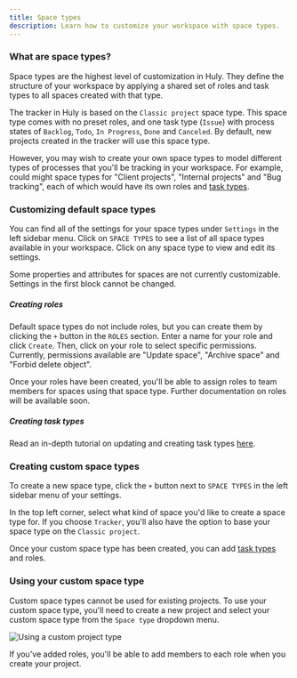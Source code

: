 ```yaml
---
title: Space types
description: Learn how to customize your workspace with space types.
---
```



### What are space types?

Space types are the highest level of customization in Huly. They define the structure of your workspace by applying a shared set of roles and task types to all spaces created with that type.

The tracker in Huly is based on the `Classic project` space type. This space type comes with no preset roles, and one task type (`Issue`) with process states of `Backlog`, `Todo`, `In Progress`, `Done` and `Canceled`. By default, new projects created in the tracker will use this space type.

However, you may wish to create your own space types to model different types of processes that you'll be tracking in your workspace. For example, could might space types for "Client projects", "Internal projects" and "Bug tracking", each of which would have its own roles and [task types](/advanced-settings/task-types).

### Customizing default space types

You can find all of the settings for your space types under `Settings` in the left sidebar menu. Click on `SPACE TYPES` to see a list of all space types available in your workspace. Click on any space type to view and edit its settings.

Some properties and attributes for spaces are not currently customizable. Settings in the first block cannot be changed.

##### Creating roles

Default space types do not include roles, but you can create them by clicking the `+` button in the `ROLES` section. Enter a name for your role and click `Create`. Then, click on your role to select specific permissions. Currently, permissions available are "Update space", "Archive space" and "Forbid delete object".

Once your roles have been created, you'll be able to assign roles to team members for spaces using that space type. Further documentation on roles will be available soon.

##### Creating task types

Read an in-depth tutorial on updating and creating task types [here](/advanced-settings/task-types).

### Creating custom space types

To create a new space type, click the `+` button next to `SPACE TYPES` in the left sidebar menu of your settings.

In the top left corner, select what kind of space you'd like to create a space type for. If you choose `Tracker`, you'll also have the option to base your space type on the `Classic project`.

Once your custom space type has been created, you can add [task types](/advanced-settings/task-types) and roles.

### Using your custom space type

Custom space types cannot be used for existing projects. To use your custom space type, you'll need to create a new project and select your custom space type from the `Space type` dropdown menu.

<Image
  src={settingsCustomProjectType}
  alt="Using a custom project type"
  inferSize
  quality="max"
/>

If you've added roles, you'll be able to add members to each role when you create your project.
